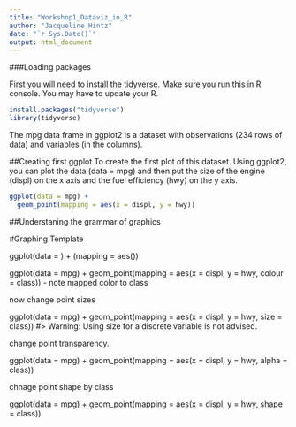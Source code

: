 ```yaml
---
title: "Workshop1_Dataviz_in_R"
author: "Jacqueline Hintz"
date: "`r Sys.Date()`"
output: html_document
---
```

###Loading packages

First you will need to install the tidyverse. Make sure you run this in R console. You may have to update your R. 

```r 
install.packages("tidyverse")
library(tidyverse)
```

The mpg data frame in ggplot2 is a dataset with observations (234 rows of data) and variables (in the columns). 

##Creating first ggplot
To create the first plot of this dataset. Using ggplot2, you can plot the data (data = mpg) and then put the size of the engine (displ) on the x axis and the fuel efficiency (hwy) on the y axis. 

```r
ggplot(data = mpg) + 
  geom_point(mapping = aes(x = displ, y = hwy))
```

##Understaning the grammar of graphics

#Graphing Template

ggplot(data = <DATA>) + 
  <GEOM_FUNCTION>(mapping = aes(<MAPPINGS>))


ggplot(data = mpg) + 
  geom_point(mapping = aes(x = displ, y = hwy, colour = class))
- note mapped color to class

now change point sizes

ggplot(data = mpg) + 
  geom_point(mapping = aes(x = displ, y = hwy, size = class))
#> Warning: Using size for a discrete variable is not advised. 

change point transparency.

ggplot(data = mpg) + 
  geom_point(mapping = aes(x = displ, y = hwy, alpha = class))

chnage point shape by class

ggplot(data = mpg) + 
  geom_point(mapping = aes(x = displ, y = hwy, shape = class))



